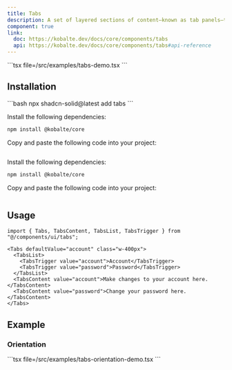 ```yaml
---
title: Tabs
description: A set of layered sections of content—known as tab panels—that are displayed one at a time.
component: true
link:
  doc: https://kobalte.dev/docs/core/components/tabs
  api: https://kobalte.dev/docs/core/components/tabs#api-reference
---
```



<ComponentPreview name="tabs-demo" client:only="solid-js">
<Fragment slot="code">
```tsx file=<rootDir>/src/examples/tabs-demo.tsx
```
</Fragment>
</ComponentPreview>

## Installation

<ComponentInstallation client:only="solid-js">

<Fragment slot="cli">
```bash
npx shadcn-solid@latest add tabs
```
</Fragment>

<Step slot="tw">

<StepItem>Install the following dependencies:</StepItem>
```bash
npm install @kobalte/core
```

<StepItem>Copy and paste the following code into your project:</StepItem>
```tsx file=<rootDir>/node_modules/@repo/tailwindcss/ui/tabs.tsx
```

</Step>

<Step slot="uno">

<StepItem>Install the following dependencies:</StepItem>
```bash
npm install @kobalte/core
```

<StepItem>Copy and paste the following code into your project:</StepItem>
```tsx file=<rootDir>/node_modules/@repo/unocss/ui/tabs.tsx
```

</Step>

</ComponentInstallation>

## Usage

```tsx
import { Tabs, TabsContent, TabsList, TabsTrigger } from "@/components/ui/tabs";
```

```tsx
<Tabs defaultValue="account" class="w-400px">
  <TabsList>
    <TabsTrigger value="account">Account</TabsTrigger>
    <TabsTrigger value="password">Password</TabsTrigger>
  </TabsList>
  <TabsContent value="account">Make changes to your account here.</TabsContent>
  <TabsContent value="password">Change your password here.</TabsContent>
</Tabs>
```

## Example

### Orientation

<ComponentPreview name="tabs-orientation-demo" client:only="solid-js">
<Fragment slot="code">
```tsx file=<rootDir>/src/examples/tabs-orientation-demo.tsx
```
</Fragment>
</ComponentPreview>